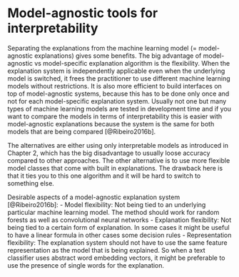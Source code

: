 # Model-agnostic tools for interpretability
Separating the explanations from the machine learning model (= model-agnostic explanations) gives some benefits.
The big advantage of model-agnostic vs model-specific explanation algorithm is the flexibility. When the explanation system is independently applicable even when the underlying model is switched, it frees the practitioner to use different machine learning models without restrictions. It is also more efficient to build interfaces on top of model-agnostic systems, because  this has to be done only once and not for each model-specific explanation system. Usually not one but many types of machine learning models are tested in development time and if you want to compare the models in terms of interpretability this is easier with model-agnostic explanations because the system is the same for both models that are being compared [@Ribeiro2016b].

The alternatives are either using only interpretable models as introduced in Chapter 2, which has the big disadvantage to usually loose accuracy compared to other approaches. The other alternative is to use more flexible model classes that come with built in explanations. The drawback here is that it ties you to this one algorithm and it will be hard to switch to something else.

Desirable aspects of a model-agnostic explanation system [@Ribeiro2016b]:
- Model flexibility: Not being tied to an underlying particular machine learning model. The method should work for random forests as well as convolutional neural networks
- Explanation flexibility: Not being tied to a certain form of explanation. In some cases it might be useful to have a linear formula in other cases some decision rules
- Representation flexibility: The explanation system should not have to use the same feature representation as the model that is being explained. So when a text classifier uses abstract word embedding vectors, it might be preferable to use the presence of single words for the explanation.
